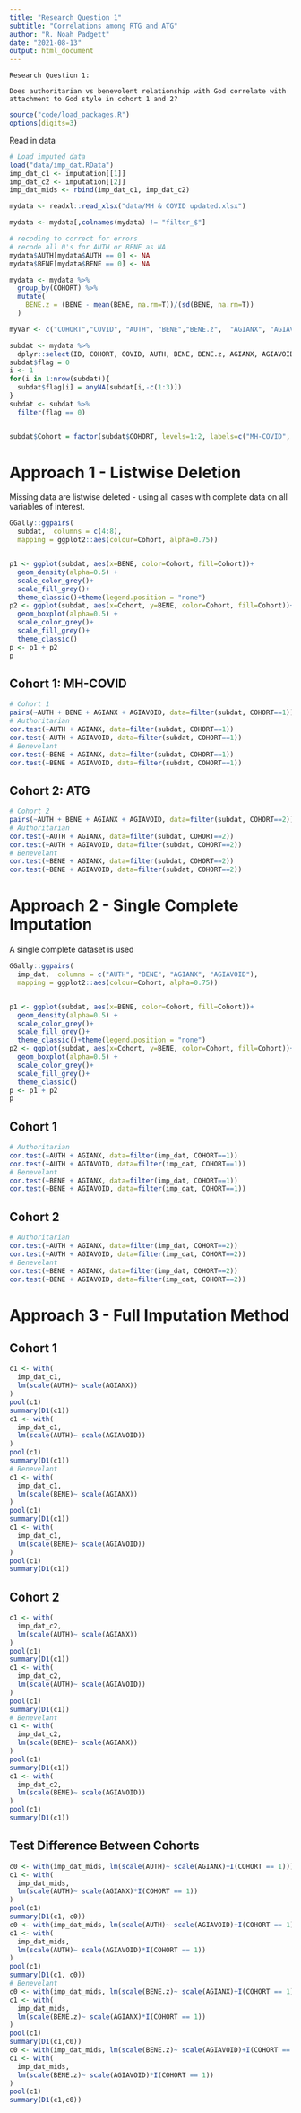 ```yaml
---
title: "Research Question 1"
subtitle: "Correlations among RTG and ATG" 
author: "R. Noah Padgett"
date: "2021-08-13"
output: html_document
---
```


```
Research Question 1:

Does authoritarian vs benevolent relationship with God correlate with attachment to God style in cohort 1 and 2?
```


```r

source("code/load_packages.R")
options(digits=3)
```

Read in data

```r
# Load imputed data
load("data/imp_dat.RData")
imp_dat_c1 <- imputation[[1]]
imp_dat_c2 <- imputation[[2]]
imp_dat_mids <- rbind(imp_dat_c1, imp_dat_c2)

mydata <- readxl::read_xlsx("data/MH & COVID updated.xlsx")

mydata <- mydata[,colnames(mydata) != "filter_$"]

# recoding to correct for errors
# recode all 0's for AUTH or BENE as NA
mydata$AUTH[mydata$AUTH == 0] <- NA
mydata$BENE[mydata$BENE == 0] <- NA

mydata <- mydata %>%
  group_by(COHORT) %>%
  mutate(
    BENE.z = (BENE - mean(BENE, na.rm=T))/(sd(BENE, na.rm=T))
  )

myVar <- c("COHORT","COVID", "AUTH", "BENE","BENE.z",  "AGIANX", "AGIAVOID", "DEPR", "DEPR_DIAG", "ANX", "ANX_DIAG", "AGI_SECURITY")

subdat <- mydata %>%
  dplyr::select(ID, COHORT, COVID, AUTH, BENE, BENE.z, AGIANX, AGIAVOID, DEPR, DEPR_DIAG, ANX, ANX_DIAG, AGI_SECURITY) 
subdat$flag = 0
i <- 1
for(i in 1:nrow(subdat)){
  subdat$flag[i] = anyNA(subdat[i,-c(1:3)])
}
subdat <- subdat %>%
  filter(flag == 0)


subdat$Cohort = factor(subdat$COHORT, levels=1:2, labels=c("MH-COVID", "ATG"))

```

# Approach 1 - Listwise Deletion

Missing data are listwise deleted - using all cases with complete data on all variables of interest.

```r

GGally::ggpairs(
  subdat,  columns = c(4:8),
  mapping = ggplot2::aes(colour=Cohort, alpha=0.75))


p1 <- ggplot(subdat, aes(x=BENE, color=Cohort, fill=Cohort))+
  geom_density(alpha=0.5) +
  scale_color_grey()+
  scale_fill_grey()+
  theme_classic()+theme(legend.position = "none")
p2 <- ggplot(subdat, aes(x=Cohort, y=BENE, color=Cohort, fill=Cohort))+
  geom_boxplot(alpha=0.5) +
  scale_color_grey()+
  scale_fill_grey()+
  theme_classic()
p <- p1 + p2
p

```

## Cohort 1: MH-COVID

```r
# Cohort 1
pairs(~AUTH + BENE + AGIANX + AGIAVOID, data=filter(subdat, COHORT==1))
# Authoritarian
cor.test(~AUTH + AGIANX, data=filter(subdat, COHORT==1))
cor.test(~AUTH + AGIAVOID, data=filter(subdat, COHORT==1))
# Benevelant
cor.test(~BENE + AGIANX, data=filter(subdat, COHORT==1))
cor.test(~BENE + AGIAVOID, data=filter(subdat, COHORT==1))
```

## Cohort 2: ATG

```r
# Cohort 2
pairs(~AUTH + BENE + AGIANX + AGIAVOID, data=filter(subdat, COHORT==2))
# Authoritarian
cor.test(~AUTH + AGIANX, data=filter(subdat, COHORT==2))
cor.test(~AUTH + AGIAVOID, data=filter(subdat, COHORT==2))
# Benevelant
cor.test(~BENE + AGIANX, data=filter(subdat, COHORT==2))
cor.test(~BENE + AGIAVOID, data=filter(subdat, COHORT==2))
```




# Approach 2 - Single Complete Imputation

A single complete dataset is used

```r

GGally::ggpairs(
  imp_dat,  columns = c("AUTH", "BENE", "AGIANX", "AGIAVOID"),
  mapping = ggplot2::aes(colour=Cohort, alpha=0.75))


p1 <- ggplot(subdat, aes(x=BENE, color=Cohort, fill=Cohort))+
  geom_density(alpha=0.5) +
  scale_color_grey()+
  scale_fill_grey()+
  theme_classic()+theme(legend.position = "none")
p2 <- ggplot(subdat, aes(x=Cohort, y=BENE, color=Cohort, fill=Cohort))+
  geom_boxplot(alpha=0.5) +
  scale_color_grey()+
  scale_fill_grey()+
  theme_classic()
p <- p1 + p2
p

```

## Cohort 1

```r

# Authoritarian
cor.test(~AUTH + AGIANX, data=filter(imp_dat, COHORT==1))
cor.test(~AUTH + AGIAVOID, data=filter(imp_dat, COHORT==1))
# Benevelant
cor.test(~BENE + AGIANX, data=filter(imp_dat, COHORT==1))
cor.test(~BENE + AGIAVOID, data=filter(imp_dat, COHORT==1))
```

## Cohort 2

```r
# Authoritarian
cor.test(~AUTH + AGIANX, data=filter(imp_dat, COHORT==2))
cor.test(~AUTH + AGIAVOID, data=filter(imp_dat, COHORT==2))
# Benevelant
cor.test(~BENE + AGIANX, data=filter(imp_dat, COHORT==2))
cor.test(~BENE + AGIAVOID, data=filter(imp_dat, COHORT==2))
```


# Approach 3 - Full Imputation Method

## Cohort 1

```r
c1 <- with(
  imp_dat_c1,
  lm(scale(AUTH)~ scale(AGIANX))
)
pool(c1)
summary(D1(c1))
c1 <- with(
  imp_dat_c1,
  lm(scale(AUTH)~ scale(AGIAVOID))
)
pool(c1)
summary(D1(c1))
# Benevelant
c1 <- with(
  imp_dat_c1,
  lm(scale(BENE)~ scale(AGIANX))
)
pool(c1)
summary(D1(c1))
c1 <- with(
  imp_dat_c1,
  lm(scale(BENE)~ scale(AGIAVOID))
)
pool(c1)
summary(D1(c1))
```

## Cohort 2

```r

c1 <- with(
  imp_dat_c2,
  lm(scale(AUTH)~ scale(AGIANX))
)
pool(c1)
summary(D1(c1))
c1 <- with(
  imp_dat_c2,
  lm(scale(AUTH)~ scale(AGIAVOID))
)
pool(c1)
summary(D1(c1))
# Benevelant
c1 <- with(
  imp_dat_c2,
  lm(scale(BENE)~ scale(AGIANX))
)
pool(c1)
summary(D1(c1))
c1 <- with(
  imp_dat_c2,
  lm(scale(BENE)~ scale(AGIAVOID))
)
pool(c1)
summary(D1(c1))

```


## Test Difference Between Cohorts

```r
c0 <- with(imp_dat_mids, lm(scale(AUTH)~ scale(AGIANX)+I(COHORT == 1)))
c1 <- with(
  imp_dat_mids,
  lm(scale(AUTH)~ scale(AGIANX)*I(COHORT == 1))
)
pool(c1)
summary(D1(c1, c0))
c0 <- with(imp_dat_mids, lm(scale(AUTH)~ scale(AGIAVOID)+I(COHORT == 1)))
c1 <- with(
  imp_dat_mids,
  lm(scale(AUTH)~ scale(AGIAVOID)*I(COHORT == 1))
)
pool(c1)
summary(D1(c1, c0))
# Benevelant
c0 <- with(imp_dat_mids, lm(scale(BENE.z)~ scale(AGIANX)+I(COHORT == 1)))
c1 <- with(
  imp_dat_mids,
  lm(scale(BENE.z)~ scale(AGIANX)*I(COHORT == 1))
)
pool(c1)
summary(D1(c1,c0))
c0 <- with(imp_dat_mids, lm(scale(BENE.z)~ scale(AGIAVOID)+I(COHORT == 1)))
c1 <- with(
  imp_dat_mids,
  lm(scale(BENE.z)~ scale(AGIAVOID)*I(COHORT == 1))
)
pool(c1)
summary(D1(c1,c0))

```


